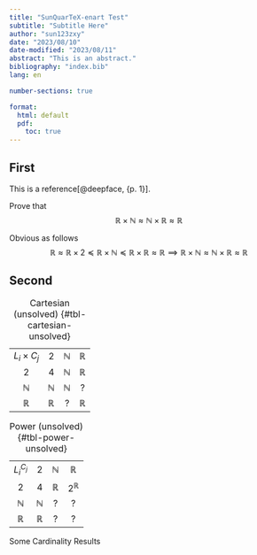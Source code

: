 ```yaml
---
title: "SunQuarTeX-enart Test"
subtitle: "Subtitle Here"
author: "sun123zxy"
date: "2023/08/10"
date-modified: "2023/08/11"
abstract: "This is an abstract."
bibliography: "index.bib"
lang: en

number-sections: true

format:
  html: default
  pdf:
    toc: true
---
```


## First

This is a reference[@deepface, {p. 1}].

::: {#exm-rtimesn}

Prove that
$$
\mathbb R \times \mathbb N \approx \mathbb N \times \mathbb R \approx \mathbb R
$$
:::

::: {.proof}

Obvious as follows
$$
\mathbb R \approx \mathbb R \times 2 \preccurlyeq \mathbb R \times \mathbb N \preccurlyeq \mathbb R \times \mathbb R \approx \mathbb R
\implies \mathbb R \times \mathbb N \approx \mathbb N \times \mathbb R \approx \mathbb R
$$
:::

## Second

::: {#tbl-panel-unsolved layout-ncol=2}
|||||
|:-:|:-:|:-:|:-:|
| $L_i \times C_j$   | $2$           | $\mathbb N$   | $\mathbb R$   |
| $2$                | $4$           | $\mathbb N$   | $\mathbb R$   |
| $\mathbb N$        | $\mathbb N$   | $\mathbb N$   | ?             |
| $\mathbb R$        | $\mathbb R$   | ?             | $\mathbb R$   |

:Cartesian (unsolved) {#tbl-cartesian-unsolved}

|||||
|:-:|:-:|:-:|:-:|
|$L_i^{C_j}$  | $2$           | $\mathbb N$   | $\mathbb R$     |      
|$2$          | $4$           | $\mathbb R$   | $2^{\mathbb R}$ | 
|$\mathbb N$  | $\mathbb N$   | ?             | ?               |
|$\mathbb R$  | $\mathbb R$   | ?             | ?               |

:Power (unsolved) {#tbl-power-unsolved}

Some Cardinality Results
:::